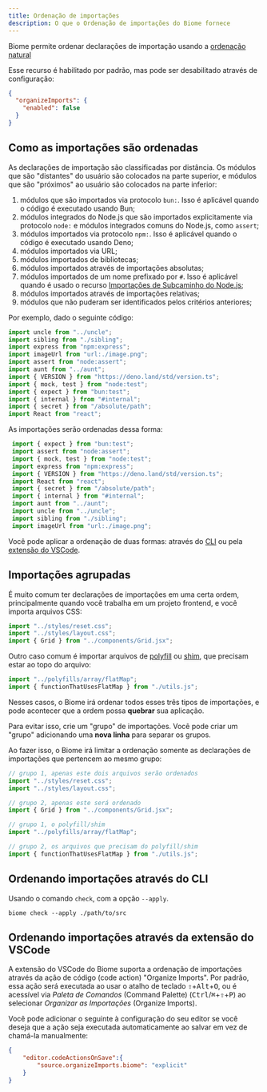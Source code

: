 ```yaml
---
title: Ordenação de importações
description: O que o Ordenação de importações do Biome fornece
---
```


Biome permite ordenar declarações de importação usando a [ordenação natural](https://en.wikipedia.org/wiki/Natural_sort_order)

Esse recurso é habilitado por padrão, mas pode ser desabilitado através de configuração:

```json title="biome.json"
{
  "organizeImports": {
    "enabled": false
  }
}
```

## Como as importações são ordenadas

As declarações de importação são classificadas por distância. Os módulos que são "distantes" do usuário são colocados na parte superior, e módulos que são "próximos" ao usuário são colocados na parte inferior:

1. módulos que são importados via protocolo `bun:`. Isso é aplicável quando o código é executado usando Bun;
2. módulos integrados do Node.js que são importados explicitamente via protocolo `node:` e módulos integrados comuns do Node.js, como `assert`;
3. módulos importados via protocolo `npm:`. Isso é aplicável quando o código é executado usando Deno;
4. módulos importados via URL;
5. módulos importados de bibliotecas;
6. módulos importados através de importações absolutas;
7. módulos importados de um nome prefixado por `#`. Isso é aplicável quando é usado o recurso [Importações de Subcaminho do Node.js](https://nodejs.org/api/packages.html#subpath-imports);
8. módulos importados através de importações relativas;
9. módulos que não puderam ser identificados pelos critérios anteriores;

Por exemplo, dado o seguinte código:

```ts title="example.ts"
import uncle from "../uncle";
import sibling from "./sibling";
import express from "npm:express";
import imageUrl from "url:./image.png";
import assert from "node:assert";
import aunt from "../aunt";
import { VERSION } from "https://deno.land/std/version.ts";
import { mock, test } from "node:test";
import { expect } from "bun:test";
import { internal } from "#internal";
import { secret } from "/absolute/path";
import React from "react";
```

As importações serão ordenadas dessa forma:

```ts title="example.ts"
 import { expect } from "bun:test";
 import assert from "node:assert";
 import { mock, test } from "node:test";
 import express from "npm:express";
 import { VERSION } from "https://deno.land/std/version.ts";
 import React from "react";
 import { secret } from "/absolute/path";
 import { internal } from "#internal";
 import aunt from "../aunt";
 import uncle from "../uncle";
 import sibling from "./sibling";
 import imageUrl from "url:./image.png";
```

Você pode aplicar a ordenação de duas formas: através do [CLI](#ordenando-importações-através-do-cli) ou pela [extensão do VSCode](#ordenando-importações-através-da-extensão-do-vscode).

## Importações agrupadas

É muito comum ter declarações de importações em uma certa ordem, principalmente quando você trabalha em um projeto frontend, e você importa arquivos CSS:

```js title="example.js"
import "../styles/reset.css";
import "../styles/layout.css";
import { Grid } from "../components/Grid.jsx";
```

Outro caso comum é importar arquivos de [polyfill](https://developer.mozilla.org/pt-BR/docs/Glossary/Polyfill) ou [shim](https://developer.mozilla.org/en-US/docs/Glossary/Shim), que precisam estar ao topo do arquivo:

```js title="example.js"
import "../polyfills/array/flatMap";
import { functionThatUsesFlatMap } from "./utils.js";
```

Nesses casos, o Biome irá ordenar todos esses três tipos de importações, e pode acontecer que a ordem possa **quebrar** sua aplicação.

Para evitar isso, crie um "grupo" de importações. Você pode criar um "grupo" adicionando uma **nova linha** para separar os grupos.

Ao fazer isso, o Biome irá limitar a ordenação somente as declarações de importações que pertencem ao mesmo grupo:

```js title="example.js"
// grupo 1, apenas este dois arquivos serão ordenados
import "../styles/reset.css";
import "../styles/layout.css";

// grupo 2, apenas este será ordenado
import { Grid } from "../components/Grid.jsx";
```

```js title="example.js"
// grupo 1, o polyfill/shim
import "../polyfills/array/flatMap";

// grupo 2, os arquivos que precisam do polyfill/shim
import { functionThatUsesFlatMap } from "./utils.js";
```

## Ordenando importações através do CLI

Usando o comando `check`, com a opção `--apply`.

```shell
biome check --apply ./path/to/src
```

## Ordenando importações através da extensão do VSCode

A extensão do VSCode do Biome suporta a ordenação de importações através da ação de código (code action) "Organize Imports".
Por padrão, essa ação será executada ao usar o atalho de teclado <kbd title="Shift">⇧</kbd>+<kbd>Alt</kbd>+<kbd>O</kbd>, ou é acessível via _Paleta de Comandos_ (Command Palette) (<kbd>Ctrl</kbd>/<kbd title="Cmd">⌘</kbd>+<kbd title="Shift">⇧</kbd>+<kbd>P</kbd>) ao selecionar _Organizar as Importações_ (Organize Imports).

Você pode adicionar o seguinte à configuração do seu editor se você deseja que a ação seja executada automaticamente ao salvar em vez de chamá-la manualmente:

```json title="settings.json"
{
	"editor.codeActionsOnSave":{
		"source.organizeImports.biome": "explicit"
	}
}
```
